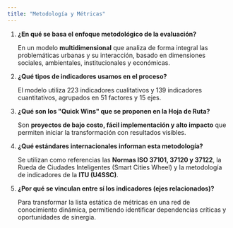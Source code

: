 ```yaml
---
title: "Metodología y Métricas"
---
```


1. **¿En qué se basa el enfoque metodológico de la evaluación?**

   En un modelo **multidimensional** que analiza de forma integral las problemáticas urbanas y su interacción, basado en dimensiones sociales, ambientales, institucionales y económicas.
2. **¿Qué tipos de indicadores usamos en el proceso?**

   El modelo utiliza 223 indicadores cualitativos y 139 indicadores cuantitativos, agrupados en 51 factores y 15 ejes.
3. **¿Qué son los "Quick Wins" que se proponen en la Hoja de Ruta?**

   Son **proyectos de bajo costo, fácil implementación y alto impacto** que permiten iniciar la transformación con resultados visibles.
4. **¿Qué estándares internacionales informan esta metodología?**

   Se utilizan como referencias las **Normas ISO 37101, 37120 y 37122**, la Rueda de Ciudades Inteligentes (Smart Cities Wheel) y la metodología de indicadores de la **ITU (U4SSC)**.
5. **¿Por qué se vinculan entre sí los indicadores (ejes relacionados)?**

   Para transformar la lista estática de métricas en una red de conocimiento dinámica, permitiendo identificar dependencias críticas y oportunidades de sinergia.